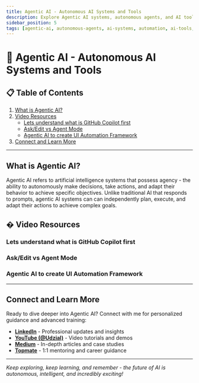```yaml
---
title: Agentic AI - Autonomous AI Systems and Tools
description: Explore Agentic AI systems, autonomous agents, and AI tools that can perform complex tasks independently. Learn about implementation, use cases, and best practices for automation testing and development workflows.
sidebar_position: 5
tags: [agentic-ai, autonomous-agents, ai-systems, automation, ai-tools, machine-learning, artificial-intelligence]
---
```



# 🤖 Agentic AI - Autonomous AI Systems and Tools

## 📋 Table of Contents

1. [What is Agentic AI?](#what-is-agentic-ai)
2. [Video Resources](#-video-resources)
   - [Lets understand what is GitHub Copilot first](#lets-understand-what-is-github-copilot-first)
   - [Ask/Edit vs Agent Mode](#askedit-vs-agent-mode)
   - [Agentic AI to create UI Automation Framework](#agentic-ai-to-create-ui-automation-framework)
3. [Connect and Learn More](#connect-and-learn-more)

---

## What is Agentic AI?

Agentic AI refers to artificial intelligence systems that possess agency - the ability to autonomously make decisions, take actions, and adapt their behavior to achieve specific objectives. Unlike traditional AI that responds to prompts, agentic AI systems can can independently plan, execute, and adapt their actions to achieve complex goals.

## � Video Resources

### Lets understand what is GitHub Copilot first

<YouTubeEmbed 
  videoId="nF4-nCt0B6A" 
  title="Agentic AI Fundamentals - Understanding Autonomous AI Systems" 
/>

### Ask/Edit vs Agent Mode

<YouTubeEmbed 
  videoId="gGDXVw72x10" 
  title="Ask/Edit vs Agent Mode" 
/>

### Agentic AI to create UI Automation Framework

<YouTubeEmbed 
  videoId="YUOrGS7rDDU" 
  title="Agentic AI to create UI Automation Framework" 
/>

---

## Connect and Learn More

Ready to dive deeper into Agentic AI? Connect with me for personalized guidance and advanced training:

- **[LinkedIn](https://www.linkedin.com/in/gauravkhurana/)** - Professional updates and insights
- **[YouTube (@Udzial)](https://www.youtube.com/@Udzial/playlists)** - Video tutorials and demos
- **[Medium](https://www.medium.com/@gauravkhuraana)** - In-depth articles and case studies
- **[Topmate](https://www.topmate.io/gauravkhurana)** - 1:1 mentoring and career guidance

---

*Keep exploring, keep learning, and remember - the future of AI is autonomous, intelligent, and incredibly exciting!*
